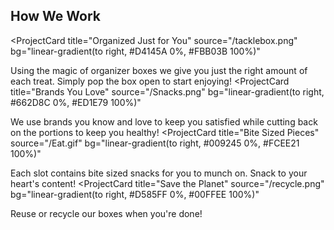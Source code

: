 ## How We Work

<ProjectCard
  title="Organized Just for You"
  source="/tacklebox.png"
  bg="linear-gradient(to right, #D4145A 0%, #FBB03B 100%)"
>
  Using the magic of organizer boxes we give you just the right amount of each treat. Simply pop the box open to start enjoying!
</ProjectCard>
<ProjectCard
  title="Brands You Love"
  source="/Snacks.png"
  bg="linear-gradient(to right, #662D8C 0%, #ED1E79 100%)"
>
  We use brands you know and love to keep you satisfied while cutting back on the portions to keep you healthy! 
</ProjectCard>
<ProjectCard
  title="Bite Sized Pieces"
  source="/Eat.gif"
  bg="linear-gradient(to right, #009245 0%, #FCEE21 100%)"
>
  Each slot contains bite sized snacks for you to munch on. Snack to your heart's content!
</ProjectCard>
<ProjectCard
  title="Save the Planet"
  source="/recycle.png"
  bg="linear-gradient(to right, #D585FF 0%, #00FFEE 100%)"
>
  Reuse or recycle our boxes when you're done!
</ProjectCard>
